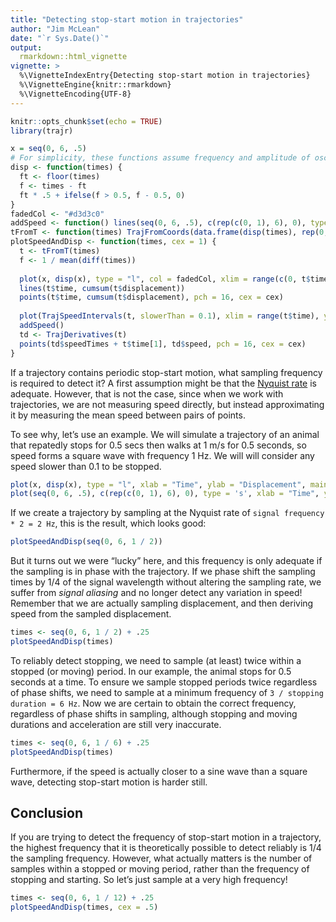 ---
title: "Detecting stop-start motion in trajectories"
author: "Jim McLean"
date: "`r Sys.Date()`"
output: 
  rmarkdown::html_vignette
vignette: >
  %\VignetteIndexEntry{Detecting stop-start motion in trajectories}
  %\VignetteEngine{knitr::rmarkdown}
  %\VignetteEncoding{UTF-8}
---

```{r setup, include=FALSE}
knitr::opts_chunk$set(echo = TRUE)
library(trajr)

x = seq(0, 6, .5)
# For simplicity, these functions assume frequency and amplitude of oscillations in speed, i.e. it's not parameterised
disp <- function(times) {
  ft <- floor(times)
  f <- times - ft
  ft * .5 + ifelse(f > 0.5, f - 0.5, 0)
}
fadedCol <- "#d3d3c0"
addSpeed <- function() lines(seq(0, 6, .5), c(rep(c(0, 1), 6), 0), type = 's', col = fadedCol)
tFromT <- function(times) TrajFromCoords(data.frame(disp(times), rep(0, length(times)), times), timeCol = 3)
plotSpeedAndDisp <- function(times, cex = 1) {
  t <- tFromT(times)
  f <- 1 / mean(diff(times))
  
  plot(x, disp(x), type = "l", col = fadedCol, xlim = range(c(0, t$time)), xlab = "Time", ylab = "Displacement", main = sprintf("Sampled Displacement (f = %g Hz)", f))
  lines(t$time, cumsum(t$displacement))
  points(t$time, cumsum(t$displacement), pch = 16, cex = cex)
  
  plot(TrajSpeedIntervals(t, slowerThan = 0.1), xlim = range(t$time), ylim = c(0, 1), main = sprintf("Derived speed (f = %g Hz)", f))
  addSpeed()
  td <- TrajDerivatives(t)
  points(td$speedTimes + t$time[1], td$speed, pch = 16, cex = cex)
}

```

If a trajectory contains periodic stop-start motion, what sampling frequency is required to detect it? A first assumption might be that the [Nyquist rate](https://en.wikipedia.org/wiki/Nyquist_rate) is adequate. However, that is not the case, since when we work with trajectories, we are not measuring speed directly, but instead approximating it by measuring the mean speed between pairs of points.

To see why, let's use an example. We will simulate a trajectory of an animal that repatedly stops for 0.5 secs then walks at 1 m/s for 0.5 seconds, so speed forms a square wave with frequency 1 Hz. We will will consider any speed slower than 0.1 to be stopped.

```{r echo=FALSE, fig.height=4, fig.width=4.5}
plot(x, disp(x), type = "l", xlab = "Time", ylab = "Displacement", main = "Actual Displacement")
plot(seq(0, 6, .5), c(rep(c(0, 1), 6), 0), type = 's', xlab = "Time", ylab = "Speed", main = "Actual speed")
```

If we create a trajectory by sampling at the Nyquist rate of `signal frequency * 2 = 2 Hz`, this is the result, which looks good:

```{r echo=FALSE, fig.height=4, fig.width=4.5}
plotSpeedAndDisp(seq(0, 6, 1 / 2))
```

But it turns out we were "lucky" here, and this frequency is only adequate if the sampling is in phase with the trajectory. If we phase shift the sampling times by 1/4 of the signal wavelength without altering the sampling rate, we suffer from _signal aliasing_ and no longer detect any variation in speed! Remember that we are actually sampling displacement, and then deriving speed from the sampled displacement.

```{r echo=FALSE, fig.height=4, fig.width=4.5}
times <- seq(0, 6, 1 / 2) + .25
plotSpeedAndDisp(times)
```

To reliably detect stopping, we need to sample (at least) twice within a stopped (or moving) period. In our example, the animal stops for 0.5 seconds at a time. To ensure we sample stopped periods twice regardless of phase shifts, we need to sample at a minimum frequency of `3 / stopping duration = 6 Hz`. Now we are certain to obtain the correct frequency, regardless of phase shifts in sampling, although stopping and moving durations and acceleration are still very inaccurate. 

```{r echo=FALSE, fig.height=4, fig.width=4.5}
times <- seq(0, 6, 1 / 6) + .25
plotSpeedAndDisp(times)
```

Furthermore, if the speed is actually closer to  a sine wave than a square wave, detecting stop-start motion is harder still.


## Conclusion

If you are trying to detect the frequency of stop-start motion in a trajectory, the highest frequency that it is theoretically possible to detect reliably is 1/4 the sampling frequency. However, what actually matters is the number of samples within a stopped or moving period, rather than the frequency of stopping and starting. So let's just sample at a very high frequency!

```{r echo=FALSE, fig.height=4, fig.width=4.5}
times <- seq(0, 6, 1 / 12) + .25
plotSpeedAndDisp(times, cex = .5)
```

